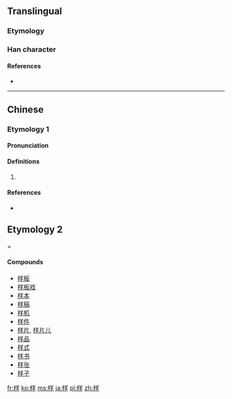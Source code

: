 {{also|樣|様}}
==Translingual==
{{stroke order|type=animate}}
{{stroke order|strokes=10}}
{{ja-forms|[[様]]|样|[[樣]]}}

===Etymology===
{{Han simp|樣|f=羕|t=羊}}

===Han character===
{{Han char|rn=75|rad=木|as=06|sn=10|four=|canj=木廿手 (DTQ)|ids=⿰木羊}}
====References====
* {{Han ref|kx=0524.030|dkj=14742|hdz=21207.020|uh=6837}}

----

==Chinese==
===Etymology 1===
{{zh-forms}}

====Pronunciation====
{{zh-pron|m=|cat=}}

====Definitions====
{{zh=hanzi}}

# {{rfdef|lang=zh}}

====References====
* {{R:twedu|C05085}}

==Etymology 2===
{{zh-see|樣}}

====Compounds====
* [[样板]]
* [[样板戏]]
* [[样本]]
* [[样稿]]
* [[样机]]
* [[样件]]
* [[样片]], [[样片儿]]
* [[样品]]
* [[样式]]
* [[样书]]
* [[样张]]
* [[样子]]

[[fr:样]]
[[ko:样]]
[[ms:样]]
[[ja:样]]
[[pl:样]]
[[zh:样]]